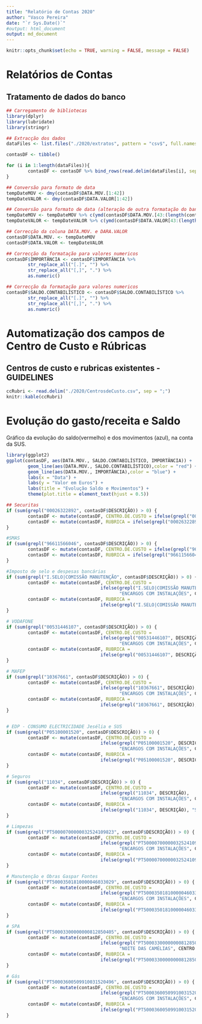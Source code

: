 ```yaml
---
title: "Relatório de Contas 2020"
author: "Vasco Pereira"
date: "`r Sys.Date()`"
#output: html_document
output: md_document
---
```


```r
knitr::opts_chunk$set(echo = TRUE, warning = FALSE, message = FALSE)
```

# Relatórios de Contas 

## Tratamento de dados do banco

```r
## Carregamento de bibliotecas
library(dplyr)
library(lubridate)
library(stringr)

## Extracção dos dados
dataFiles <- list.files("./2020/extratos", pattern = "csv$", full.names = TRUE)

contasDF <- tibble()

for (i in 1:length(dataFiles)){
        contasDF <- contasDF %>% bind_rows(read.delim(dataFiles[i], sep = ";"))
}

## Conversão para formato de data
tempDateMOV <- dmy(contasDF$DATA.MOV.[1:42])
tempDateVALOR <- dmy(contasDF$DATA.VALOR[1:42])

## Conversão para formato de data (alteração de outra formatação do banco)
tempDateMOV <- tempDateMOV %>% c(ymd(contasDF$DATA.MOV.[43:(length(contasDF$DATA.MOV.))]))
tempDateVALOR <- tempDateVALOR %>% c(ymd(contasDF$DATA.VALOR[43:(length(contasDF$DATA.VALOR))]))

## Correcção da coluna DATA.MOV. e DARA.VALOR
contasDF$DATA.MOV. <- tempDateMOV
contasDF$DATA.VALOR <- tempDateVALOR

## Correcção da formatação para valores numericos
contasDF$IMPORTÂNCIA <- contasDF$IMPORTÂNCIA %>% 
        str_replace_all("[.]", "") %>%
        str_replace_all("[,]", ".") %>%
        as.numeric()

## Correcção da formatação para valores numericos
contasDF$SALDO.CONTABILÍSTICO <- contasDF$SALDO.CONTABILÍSTICO %>% 
        str_replace_all("[.]", "") %>%
        str_replace_all("[,]", ".") %>%
        as.numeric()
```

# Automatização dos campos de Centro de Custo e Rúbricas   
## Centros de custo e rubricas existentes - GUIDELINES

```r
ccRubri <- read.delim("./2020/CentrosdeCusto.csv", sep = ";")
knitr::kable(ccRubri)
```


# Evolução do gasto/receita e Saldo

Gráfico da evolução do saldo(vermelho) e dos movimentos (azul), na conta da SUS.

```r
library(ggplot2)
ggplot(contasDF, aes(DATA.MOV., SALDO.CONTABILÍSTICO, IMPORTÂNCIA)) + 
        geom_line(aes(DATA.MOV., SALDO.CONTABILÍSTICO),color = "red") +
        geom_line(aes(DATA.MOV., IMPORTÂNCIA),color = "blue") +
        labs(x = "Data") + 
        labs(y = "Valor em Euros") + 
        labs(title = "Evolução Saldo e Movimentos") + 
        theme(plot.title = element_text(hjust = 0.5))
```


```r
## Securitas
if (sum(grepl("00026322892", contasDF$DESCRIÇÃO)) > 0) {
        contasDF <- mutate(contasDF, CENTRO.DE.CUSTO = ifelse(grepl("00026322892", DESCRIÇÃO), "ENCARGOS COM INSTALAÇÕES", "NA"))
        contasDF <- mutate(contasDF, RUBRICA = ifelse(grepl("00026322892", DESCRIÇÃO), "SECURITAS - ALARME", "NA"))
}

#SMAS
if (sum(grepl("96611566046", contasDF$DESCRIÇÃO)) > 0) {
        contasDF <- mutate(contasDF, CENTRO.DE.CUSTO = ifelse(grepl("96611566046", DESCRIÇÃO), "ENCARGOS COM INSTALAÇÕES", CENTRO.DE.CUSTO))
        contasDF <- mutate(contasDF, RUBRICA = ifelse(grepl("96611566046", DESCRIÇÃO), "CONSUMO ÁGUA (SMAS)", RUBRICA))
}

#Imposto de selo e despesas bancárias
if (sum(grepl("I.SELO|COMISSÃO MANUTENÇÃO", contasDF$DESCRIÇÃO)) > 0) {
        contasDF <- mutate(contasDF, CENTRO.DE.CUSTO = 
                                   ifelse(grepl("I.SELO|COMISSÃO MANUTENÇÃO", DESCRIÇÃO), 
                                          "ENCARGOS COM INSTALAÇÕES", CENTRO.DE.CUSTO))
        contasDF <- mutate(contasDF, RUBRICA = 
                                   ifelse(grepl("I.SELO|COMISSÃO MANUTENÇÃO", DESCRIÇÃO), "DESP. BANCÁRIAS", RUBRICA))
}

# VODAFONE
if (sum(grepl("00531446107", contasDF$DESCRIÇÃO)) > 0) {
        contasDF <- mutate(contasDF, CENTRO.DE.CUSTO = 
                                   ifelse(grepl("00531446107", DESCRIÇÃO), 
                                          "ENCARGOS COM INSTALAÇÕES", CENTRO.DE.CUSTO))
        contasDF <- mutate(contasDF, RUBRICA = 
                                   ifelse(grepl("00531446107", DESCRIÇÃO), "COMUNICAÇÕES", RUBRICA))
}

# MAFEP
if (sum(grepl("10367661", contasDF$DESCRIÇÃO)) > 0) {
        contasDF <- mutate(contasDF, CENTRO.DE.CUSTO = 
                                   ifelse(grepl("10367661", DESCRIÇÃO), 
                                          "ENCARGOS COM INSTALAÇÕES", CENTRO.DE.CUSTO))
        contasDF <- mutate(contasDF, RUBRICA = 
                                   ifelse(grepl("10367661", DESCRIÇÃO), "ALUGUER EXTINTORES", RUBRICA))
}


# EDP - CONSUMO ELECTRICIDADE Jesélia e SUS
if (sum(grepl("P05100001520", contasDF$DESCRIÇÃO)) > 0) {
        contasDF <- mutate(contasDF, CENTRO.DE.CUSTO = 
                                   ifelse(grepl("P05100001520", DESCRIÇÃO), 
                                          "ENCARGOS COM INSTALAÇÕES", CENTRO.DE.CUSTO))
        contasDF <- mutate(contasDF, RUBRICA = 
                                   ifelse(grepl("P05100001520", DESCRIÇÃO), "CONSUMO ELECTRICIDADE", RUBRICA))
}

# Seguros
if (sum(grepl("11034", contasDF$DESCRIÇÃO)) > 0) {
        contasDF <- mutate(contasDF, CENTRO.DE.CUSTO = 
                                   ifelse(grepl("11034", DESCRIÇÃO), 
                                          "ENCARGOS COM INSTALAÇÕES", CENTRO.DE.CUSTO))
        contasDF <- mutate(contasDF, RUBRICA = 
                                   ifelse(grepl("11034", DESCRIÇÃO), "SEGUROS", RUBRICA))
}

# Limpezas
if (sum(grepl("PT50000700000032524109823", contasDF$DESCRIÇÃO)) > 0) {
        contasDF <- mutate(contasDF, CENTRO.DE.CUSTO = 
                                   ifelse(grepl("PT50000700000032524109823", DESCRIÇÃO), 
                                          "ENCARGOS COM INSTALAÇÕES", CENTRO.DE.CUSTO))
        contasDF <- mutate(contasDF, RUBRICA = 
                                   ifelse(grepl("PT50000700000032524109823", DESCRIÇÃO), "SERVIÇO DE LIMPEZA", RUBRICA))
}

# Manutenção e Obras Gaspar Fontes
if (sum(grepl("PT50003501810000046033029", contasDF$DESCRIÇÃO)) > 0) {
        contasDF <- mutate(contasDF, CENTRO.DE.CUSTO = 
                                   ifelse(grepl("PT50003501810000046033029", DESCRIÇÃO), 
                                          "ENCARGOS COM INSTALAÇÕES", CENTRO.DE.CUSTO))
        contasDF <- mutate(contasDF, RUBRICA = 
                                   ifelse(grepl("PT50003501810000046033029", DESCRIÇÃO), "MANUTENÇÃO/OBRAS", RUBRICA))
}

# SPA
if (sum(grepl("PT50003300000000812850405", contasDF$DESCRIÇÃO)) > 0) {
        contasDF <- mutate(contasDF, CENTRO.DE.CUSTO = 
                                   ifelse(grepl("PT50003300000000812850405", DESCRIÇÃO), 
                                          "NOITE DAS CAMÉLIAS", CENTRO.DE.CUSTO))
        contasDF <- mutate(contasDF, RUBRICA = 
                                   ifelse(grepl("PT50003300000000812850405", DESCRIÇÃO), "IGAC / SPA", RUBRICA))
}

# Gás
if (sum(grepl("PT50003600509910031520496", contasDF$DESCRIÇÃO)) > 0) {
        contasDF <- mutate(contasDF, CENTRO.DE.CUSTO = 
                                   ifelse(grepl("PT50003600509910031520496", DESCRIÇÃO), 
                                          "ENCARGOS COM INSTALAÇÕES", CENTRO.DE.CUSTO))
        contasDF <- mutate(contasDF, RUBRICA = 
                                   ifelse(grepl("PT50003600509910031520496", DESCRIÇÃO), "GÁS", RUBRICA))
}

```


